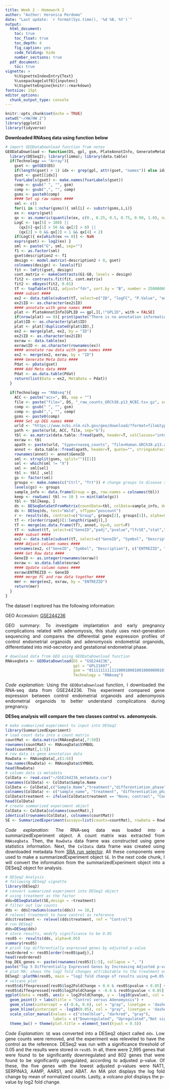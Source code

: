 ```yaml
---
title: Week 2 - Homework 2
author: "Author: Veronica Perdomo"
date: "Last update: `r format(Sys.time(), '%d %B, %Y')`" 
output:
  html_document:
    toc: true
    toc_float: true
    toc_depth: 4
    fig_caption: yes
    code_folding: hide
    number_sections: true
  pdf_document:
    toc: true
vignette: >
    %\VignetteIndexEntry{Text}
    %\usepackage[utf8]{inputenc}
    %\VignetteEngine{knitr::rmarkdown}
fontsize: 15pt
editor_options: 
  chunk_output_type: console
---
```


<style>
pre code, pre, code {
  white-space: pre !important;
  overflow-x: auto !important;
  word-break: keep-all !important;
  word-wrap: initial !important;
}
body {
text-align: justify}
</style>


```r
knitr::opts_chunk$set(echo = TRUE)
setwd("~/HW/HW 2")
library(ggplot2)
library(tidyverse)
```

**Downloaded RNAseq data using function below**

```r
# import GEODataDownload function from notes 
GEODataDownload <- function(DS, gpl, gsm, PlateAnnotInfo, GenerateMetaData, Technology){
  library(DESeq2); library(limma); library(data.table)
  if(Technology == "Array"){
    gset <- getGEO(DS)
    if(length(gset) > 1) idx <- grep(gpl, attr(gset, "names")) else idx <- 1
    gset <- gset[[idx]]
    fvarLabels(gset) <- make.names(fvarLabels(gset))
    comp <- gsub(" ", "", gsm)
    comp <- gsub(",", "", comp)
    gsms <- paste0(comp)
    #### Set up raw names ####
    sml <- c()
    for(i in 1:nchar(gsms)){ sml[i] <- substr(gsms,i,i)}
    ex <- exprs(gset)
    qx <- as.numeric(quantile(ex, c(0., 0.25, 0.5, 0.75, 0.99, 1.0), na.rm=T))
    LogC <- (qx[5] > 100) ||
      (qx[6]-qx[1] > 50 && qx[2] > 0) ||
      (qx[2] > 0 && qx[2] < 1 && qx[4] < 2)
    if(LogC){ ex[which(ex <= 0)] <- NaN
    exprs(gset) <- log2(ex) }
    sml <- paste("G", sml, sep="")
    f1 <- as.factor(sml)
    gset$description2 <- f1
    design <- model.matrix(~description2 + 0, gset)
    colnames(design) <- levels(f1)
    fit <- lmFit(gset, design)
    cont.matrix <- makeContrasts(G1-G0, levels = design)
    fit2 <- contrasts.fit(fit, cont.matrix)
    fit2 <- eBayes(fit2, 0.01)
    tT <- topTable(fit2, adjust="fdr", sort.by = "B", number = 25000000000)
    #### subset ####
    ex2 <- data.table(subset(tT, select=c("ID", "logFC", "P.Value", "adj.P.Val")))
    ex2$ID <- as.character(ex2$ID)
    #### annotate with gene names ####
    plat <- PlateAnnotInfo[GPLID == gpl,][,!"GPLID", with = FALSE]
    if(nrow(plat) == 0){ print(paste("There is no annotation information available for", gpl)) }
    plat$ID <- as.character(plat$ID)
    plat <- plat[!duplicated(plat$ID),]
    ex2 <- merge(plat, ex2, by = "ID")
    ex2$ID <- as.character(ex2$ID)
    exraw <- data.table(ex)
    exraw$ID <- as.character(rownames(ex))
    #### annotate raw data with gene names ####
    ex2 <- merge(ex2, exraw, by = "ID")
    #### Generate Meta Data ####
    Pdat <- pData(gset)
    #### Add Meta data ####
    Pdat <- as.data.table(Pdat)
    return(list(Data = ex2, MetaData = Pdat))
  }
  
  if(Technology == "RNAseq"){
    ACC <- paste("acc=", DS, sep = "")
    file <- paste("file=", DS, "_raw_counts_GRCh38.p13_NCBI.tsv.gz", sep = "")
    comp <- gsub(" ", "", gsm)
    comp <- gsub(",", "", comp)
    gsms <- paste0(comp)
    #### Set up DEG names ####
    urld <- "https://www.ncbi.nlm.nih.gov/geo/download/?format=file&type=rnaseq_counts"
    path <- paste(urld, ACC, file, sep="&");
    tbl <- as.matrix(data.table::fread(path, header=T, colClasses="integer"), rownames="GeneID")
    exraw <- tbl 
    apath <- paste(urld, "type=rnaseq_counts", "file=Human.GRCh38.p13.annot.tsv.gz", sep="&")
    annot <- data.table::fread(apath, header=T, quote="", stringsAsFactors=F, data.table=F)
    rownames(annot) <- annot$GeneID
    sml <- strsplit(gsms, split="")[[1]]
    sel <- which(sml != "X")
    sml <- sml[sel]
    tbl <- tbl[ ,sel]
    gs <- factor(sml)
    groups <- make.names(c("Ctrl", "Trt")) # change groups to disease state from dataset
    levels(gs) <- groups
    sample_info <- data.frame(Group = gs, row.names = colnames(tbl))
    keep <- rowSums( tbl >= 10 ) >= min(table(gs))
    tbl <- tbl[keep, ]
    ds <- DESeqDataSetFromMatrix(countData=tbl, colData=sample_info, design= ~Group)
    ds <- DESeq(ds, test="Wald", sfType="poscount")
    r <- results(ds, contrast=c("Group", groups[2], groups[1]), alpha=0.05, pAdjustMethod ="fdr")
    tT <- r[order(r$padj)[1:length(r$padj)],]
    tT <- merge(as.data.frame(tT), annot, by=0, sort=F)
    tT <- subset(tT, select=c("GeneID","padj","pvalue","lfcSE","stat","log2FoldChange","baseMean","Symbol","Description"))
    #### subset ####
    ex2 <- data.table(subset(tT, select=c("GeneID", "Symbol", "Description", "log2FoldChange", "pvalue", "padj")))
    #### Adjust column names ####
    setnames(ex2, c("GeneID", "Symbol", "Description"), c("ENTREZID", "SYMBOL", "GENENAME"))
    #### Get Raw data ####
    GeneID <- as.integer(rownames(exraw))
    exraw <- as.data.table(exraw)
    #### Update column names ####
    exraw$ENTREZID <- GeneID
    #### merge FC and raw data together ####
    mer <- merge(ex2, exraw, by = "ENTREZID")
    return(mer)
  }
}
```  

The dataset I explored has the following information: 

GEO Accession: [GSE244236](https://www.ncbi.nlm.nih.gov/geo/query/acc.cgi?acc=GSE244236)

GEO summary: To investigate implantation and early pregnancy complications related with adenomyosis, this study uses next-generation sequencing and compares the differential gene expression profiles of control endometrial organoids and adenomyosis endometrial organoids, differentiated into mid-secretory and gestational endometrial phase.

```r
# download data from GEO using GEODataDownload function
RNAseqData <- GEODataDownload(DS = "GSE244236",
                              gpl = "GPL21697",
                              gsm = "01111111111110001000100100000001011001101101110010110",
                              Technology = "RNAseq")
```

*Code explanation:* Using the `GEODataDownload` function, I downloaded the RNA-seq data from GSE244236. This experiment compared gene expression between control endometrial organoids and adenomyosis endometrial organoids to better understand complications during pregnancy. 

**DESeq analysis will compare the two classes control vs. adenomyosis.**

```r
# make summarized experiment to input into DESeq2
library(SummarizedExperiment)
# load count data into a count matrix 
countMat <- data.matrix(RNAseqData[,7:50])
rownames(countMat) <- RNAseqData$SYMBOL
head(countMat[,1:5])
# row data is gene annotation data 
RowData <- RNAseqData[,c(1:6)]
row.names(RowData) <- RNAseqData$SYMBOL
head(RowData)
# column data is metadata 
ColData <- read.csv("~/GSE244236_metadata.csv")
rownames(ColData) <- ColData$Sample.Name
ColData <- ColData[,c("Sample.Name","treatment","differentiation_phase")]
colnames(ColData) <- c("sample_name", "treatment", "differentiation_phase")
ColData$treatment <- ifelse(ColData$treatment == "None; contraol", "Control", as.character(ColData$treatment))   
head(ColData)
# create summarized experiment object
ColData <- ColData[colnames(countMat),]
identical(rownames(ColData), colnames(countMat))
SE <- SummarizedExperiment(assays=list(counts=countMat), rowData = RowData, colData=ColData, )
```

*Code explanation:* The RNA-seq data was loaded into a summarizedExperiment object. A count matrix was extracted from `RNAseqData`. Then, the `RowData` data frame was constructed using gene statistics information. Next, the `ColData` data frame was created using downloaded metadata from [SRA run selector](https://www.ncbi.nlm.nih.gov/Traces/study/). All these components were used to make a summarizedExperiment object `SE`. In the next code chunk, I will convert the information from the summarizedExperiment object into a DESeq2 object for analysis. 

```r
# DESeq2 Analysis
# following DESeq2 vignette 
library(DESeq2)
# convert summarized experiment into DESeq2 object 
# using treatment as the factor 
dds=DESeqDataSet(SE,design = ~treatment) 
# filter out low counts
dds <- dds[rowSums(counts(dds)) >= 10,]
# relevel treatment to have control as reference
dds$treatment <- relevel(dds$treatment, ref = "Control")
# run DESeq2
dds=DESeq(dds) 
# store results, modify significance to be 0.05  
res05 <- results(dds, alpha=0.05)
summary(res05)
# print top differentially expressed genes by adjusted p-value
resOrdered <- res05[order(res05$padj),]
head(resOrdered)
top_DEG_genes <- paste(rownames(res05)[1:5], collapse = ", ")
paste("Top 5 Differentially Expressed Genes by Increasing Adjusted p-value: ", top_DEG_genes)
# plot MA: shows the log2 fold changes attributable to the treatment over the mean of normalized counts for all the samples
DESeq2::plotMA(res05, main = "log2 fold change of results using p=0.05 significance") 
# volcano plot 
res05$diffexpressed[res05$log2FoldChange > 0.6 & res05$pvalue < 0.05] <- "UP"
res05$diffexpressed[res05$log2FoldChange < -0.6 & res05$pvalue < 0.05] <- "DOWN"
ggplot(data = res05, aes(x = log2FoldChange, y = -log10(pvalue), col = diffexpressed)) +
  geom_point() + labs(title = "Control versus Adenomyosis") +
  geom_vline(xintercept = c(-0.6, 0.6), col = "gray", linetype = 'dashed') +
  geom_hline(yintercept = -log10(0.05), col = "gray", linetype = 'dashed') +
  scale_color_manual(values = c("steelblue", "darkred", "gray"), 
                     labels = c("Downregulated", "Upregulated","Not significant")) +
  theme_bw() + theme(plot.title = element_text(hjust = 0.5))
```

*Code Explanation:* `SE` was converted into a DESeq2 object called `dds`. Low gene counts were removed, and the experiment was releveled to have the control as the reference. DESeq2 was run with a significance threshold of 0.05 and the results were stored in `res05`. In all, there were 2,995 genes that were found to be significantly downregulated and 802 genes that were found to be significantly upregulated, according to adjusted p-value. Of these, the five genes with the lowest adjusted p-values were NAT1, SERPINA3, AAMP, AARS1, and ABAT. An MA plot displays the log fold change by mean of normalized counts. Lastly, a volcano plot displays the p-value by log2 fold change.
